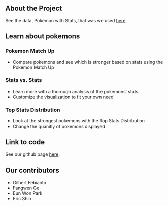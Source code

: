 ## **About the Project**
See the data, Pokemon with Stats, that was we used [here](https://www.kaggle.com/abcsds/pokemon).


## **Learn about pokemons**
### Pokemon Match Up
* Compare pokemons and see which is stronger based on stats using the Pokemon Match Up

### Stats vs. Stats
* Learn more with a thorough analysis of the pokemons' stats
* Customize the visualization to fit your own need

### Top Stats Distribution
* Look at the strongest pokemons with the Top Stats Distribution
* Change the quanitly of pokemons displayed


## **Link to code**
See our github page [here](https://github.com/ewpark97/pokemon.git).


## **Our contributors**
* Gilbert Febianto
* Fangwen Ge
* Eun Won Park
* Eric Shin